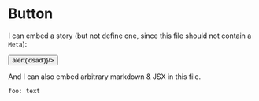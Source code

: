 
<Meta title="Component/Button" component={Button} />

# Button

I can embed a story (but not define one, since this file should not contain a `Meta`):

<Preview >
  <div className={'text-center'}>
    <Button foo={'dsad'} onClick={()=>alert('dsad')}/>
  </div>
</Preview>


And I can also embed arbitrary markdown & JSX in this file.

```javascript
foo: text
```
